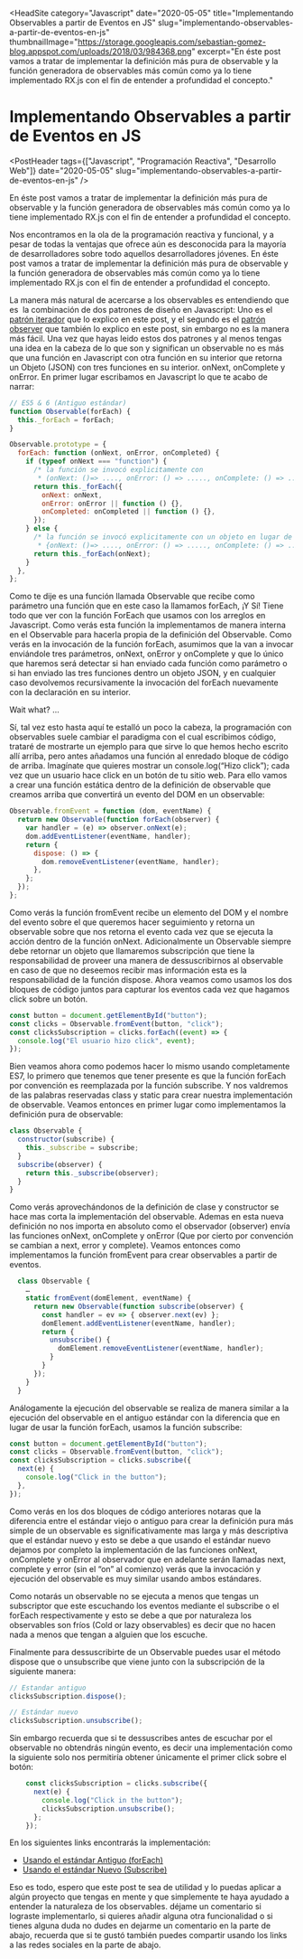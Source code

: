 
<HeadSite
  category="Javascript"
  date="2020-05-05"
  title="Implementando Observables a partir de Eventos en JS"
  slug="implementando-observables-a-partir-de-eventos-en-js"
  thumbnailImage="https://storage.googleapis.com/sebastian-gomez-blog.appspot.com/uploads/2018/03/984368.png"
  excerpt="En éste post vamos a tratar de implementar la definición más pura de observable y la función generadora de observables más común como ya lo tiene implementado RX.js con el fin de entender a profundidad el concepto."
></HeadSite>

# Implementando Observables a partir de Eventos en JS

<PostHeader
  tags={["Javascript", "Programación Reactiva", "Desarrollo Web"]}
  date="2020-05-05"
  slug="implementando-observables-a-partir-de-eventos-en-js"
/>

En éste post vamos a tratar de implementar la definición más pura de observable y la función generadora de observables más común como ya lo tiene implementado RX.js con el fin de entender a profundidad el concepto.

Nos encontramos en la ola de la programación reactiva y funcional, y a pesar de todas la ventajas que ofrece aún es desconocida para la mayoría de desarrolladores sobre todo aquellos desarrolladores jóvenes. En éste post vamos a tratar de implementar la definición más pura de observable y la función generadora de observables más común como ya lo tiene implementado RX.js con el fin de entender a profundidad el concepto.

La manera más natural de acercarse a los observables es entendiendo que es  la combinación de dos patrones de diseño en Javascript: Uno es el [patrón iterador](https://www.sebastian-gomez.com/posts/patron-iterador-iterator-pattern-en-javascript/) que lo explico en este post, y el segundo es el [patrón observer](https://www.sebastian-gomez.com/posts/entendiendo-el-patron-observador-observer-pattern-en-javascript/) que también lo explico en este post, sin embargo no es la manera más fácil. Una vez que hayas leido estos dos patrones y al menos tengas una idea en la cabeza de lo que son y significan un observable no es más que una función en Javascript con otra función en su interior que retorna un Objeto (JSON) con tres funciones en su interior. onNext, onComplete y onError. En primer lugar escribamos en Javascript lo que te acabo de narrar:

```js
// ES5 & 6 (Antiguo estándar)
function Observable(forEach) {
  this._forEach = forEach;
}

Observable.prototype = {
  forEach: function (onNext, onError, onCompleted) {
    if (typeof onNext === "function") {
      /* la función se invocó explicitamente con
       * (onNext: ()=> ...., onError: () => ....., onComplete: () => ....) */
      return this._forEach({
        onNext: onNext,
        onError: onError || function () {},
        onCompleted: onCompleted || function () {},
      });
    } else {
      /* la función se invocó explicitamente con un objeto en lugar de tres funciones
       * {onNext: ()=> ...., onError: () => ....., onComplete: () => ....} */
      return this._forEach(onNext);
    }
  },
};
```

Como te dije es una función llamada Observable que recibe como parámetro una función que en este caso la llamamos forEach, ¡Y Sí! Tiene todo que ver con la función ForEach que usamos con los arreglos en Javascript. Como verás esta función la implementamos de manera interna en el Observable para hacerla propia de la definición del Observable. Como verás en la invocación de la función forEach, asumimos que la van a invocar enviándole tres parámetros, onNext, onError y onComplete y que lo único que haremos será detectar si han enviado cada función como parámetro o si han enviado las tres funciones dentro un objeto JSON, y en cualquier caso devolvemos recursivamente la invocación del forEach nuevamente con la declaración en su interior.

Wait what? …

Sí, tal vez esto hasta aquí te estalló un poco la cabeza, la programación con observables suele cambiar el paradigma con el cual escribimos código, trataré de mostrarte un ejemplo para que sirve lo que hemos hecho escrito allí arriba, pero antes añadamos una función al enredado bloque de código de arriba. Imagínate que quieres mostrar un console.log(“Hizo click”); cada vez que un usuario hace click en un botón de tu sitio web. Para ello vamos a crear una función estática dentro de la definición de observable que creamos arriba que convertirá un evento del DOM en un observable:

```js
Observable.fromEvent = function (dom, eventName) {
  return new Observable(function forEach(observer) {
    var handler = (e) => observer.onNext(e);
    dom.addEventListener(eventName, handler);
    return {
      dispose: () => {
        dom.removeEventListener(eventName, handler);
      },
    };
  });
};
```

Como verás la función fromEvent recibe un elemento del DOM y el nombre del evento sobre el que queremos hacer seguimiento y retorna un observable sobre que nos retorna el evento cada vez que se ejecuta la acción dentro de la función onNext. Adicionalmente un Observable siempre debe retornar un objeto que llamaremos subscripción que tiene la responsabilidad de proveer una manera de dessuscribirnos al observable en caso de que no deseemos recibir mas información esta es la responsabilidad de la función dispose. Ahora veamos como usamos los dos bloques de código juntos para capturar los eventos cada vez que hagamos click sobre un botón.

```js
const button = document.getElementById("button");
const clicks = Observable.fromEvent(button, "click");
const clicksSubscription = clicks.forEach((event) => {
  console.log("El usuario hizo click", event);
});
```

Bien veamos ahora como podemos hacer lo mismo usando completamente ES7, lo primero que tenemos que tener presente es que la función forEach por convención es reemplazada por la función subscribe. Y nos valdremos de las palabras reservadas class y static para crear nuestra implementación de observable. Veamos entonces en primer lugar como implementamos la definición pura de observable:

```js
class Observable {
  constructor(subscribe) {
    this._subscribe = subscribe;
  }
  subscribe(observer) {
    return this._subscribe(observer);
  }
}
```

Como verás aprovechándonos de la definición de clase y constructor se hace mas corta la implementación del observable. Ademas en esta nueva definición no nos importa en absoluto como el observador (observer) envía las funciones onNext, onComplete y onError (Que por cierto por convención se cambian a next, error y complete). Veamos entonces como implementamos la función fromEvent para crear observables a partir de eventos.

```js
  class Observable {
    …
    static fromEvent(domElement, eventName) {
      return new Observable(function subscribe(observer) {
        const handler = ev => { observer.next(ev) };
        domElement.addEventListener(eventName, handler);
        return {
          unsubscribe() {
            domElement.removeEventListener(eventName, handler);
          }
        }
      });
    }
  }
```

Análogamente la ejecución del observable se realiza de manera similar a la ejecución del observable en el antiguo estándar con la diferencia que en lugar de usar la función forEach, usamos la función subscribe:

```js
const button = document.getElementById("button");
const clicks = Observable.fromEvent(button, "click");
const clicksSubscription = clicks.subscribe({
  next(e) {
    console.log("Click in the button");
  },
});
```

Como verás en los dos bloques de código anteriores notaras que la diferencia entre el estándar viejo o antiguo para crear la definición pura más simple de un observable es significativamente mas larga y más descriptiva que el estándar nuevo y esto se debe a que usando el estándar nuevo dejamos por completo la implementación de las funciones onNext, onComplete y onError al observador que en adelante serán llamadas next, complete y error (sin el “on” al comienzo) verás que la invocación y ejecución del observable es muy similar usando ambos estándares.

Como notarás un observable no se ejecuta a menos que tengas un subscriptor que este escuchando los eventos mediante el subscribe o el forEach respectivamente y esto se debe a que por naturaleza los observables son fríos (Cold or lazy observables) es decir que no hacen nada a menos que tengan a alguien que los escuche.

Finalmente para dessuscribirte de un Observable puedes usar el método dispose que o unsubscribe que viene junto con la subscripción de la siguiente manera:

```js
// Estandar antiguo
clicksSubscription.dispose();

// Estándar nuevo
clicksSubscription.unsubscribe();
```

Sin embargo recuerda que si te dessuscribes antes de escuchar por el observable no obtendrás ningún evento, es decir una implementación como la siguiente solo nos permitiría obtener únicamente el primer click sobre el botón:

```js
    const clicksSubscription = clicks.subscribe({
      next(e) {
        console.log("Click in the button");
        clicksSubscription.unsubscribe();
      };
    });
```

En los siguientes links encontrarás la implementación:

- [Usando el estándar Antiguo (forEach)](https://codepen.io/seagomezar/pen/aEVZmv)
- [Usando el estándar Nuevo (Subscribe)](https://codepen.io/seagomezar/pen/MrOeyd)

Eso es todo, espero que este post te sea de utilidad y lo puedas aplicar a algún proyecto que tengas en mente y que simplemente te haya ayudado a entender la naturaleza de los observables. déjame un comentario si lograste implementarlo, si quieres añadir alguna otra funcionalidad o si tienes alguna duda no dudes en dejarme un comentario en la parte de abajo, recuerda que si te gustó también puedes compartir usando los links a las redes sociales en la parte de abajo.

<Discuss slug="implementando-observables-a-partir-de-eventos-en-js" />
